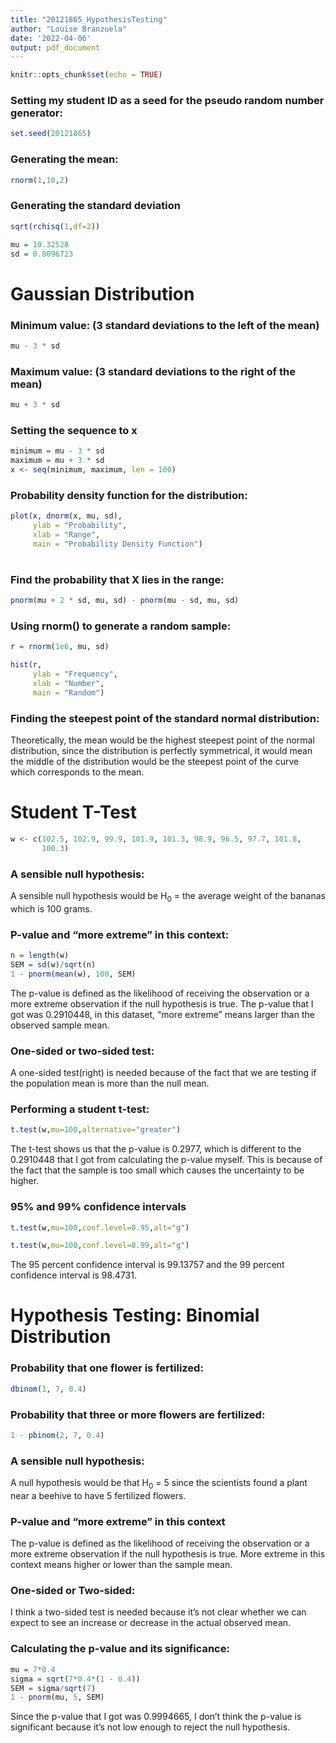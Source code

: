 ```yaml
---
title: "20121865_HypothesisTesting"
author: "Louise Branzuela"
date: '2022-04-06'
output: pdf_document
---
```


```r
knitr::opts_chunk$set(echo = TRUE)
```

### **Setting my student ID as a seed for the pseudo random number generator:**

```r
set.seed(20121865)
```

### **Generating the mean:**
```r
rnorm(1,10,2)
```

### **Generating the standard deviation**
```r
sqrt(rchisq(1,df=2))
```

```r
mu = 10.32528
sd = 0.8096723
```
# **Gaussian Distribution**
### **Minimum value: (3 standard deviations to the left of the mean)**
```r
mu - 3 * sd
```
### **Maximum value: (3 standard deviations to the right of the mean)**
```r
mu + 3 * sd
```

### **Setting the sequence to x**
```r
minimum = mu - 3 * sd
maximum = mu + 3 * sd
x <- seq(minimum, maximum, len = 100)
```

### **Probability density function for the distribution:**
```r
plot(x, dnorm(x, mu, sd),
     ylab = "Probability",
     xlab = "Range",
     main = "Probability Density Function")
```
#

### **Find the probability that X lies in the range:**
```r
pnorm(mu + 2 * sd, mu, sd) - pnorm(mu - sd, mu, sd)
```

### **Using rnorm() to generate a random sample:**
```r
r = rnorm(1e6, mu, sd)
```

```r
hist(r,
     ylab = "Frequency",
     xlab = "Number",
     main = "Random")
```

### **Finding the steepest point of the standard normal distribution:**
Theoretically, the mean would be the highest steepest point of the
normal distribution, since the distribution is perfectly
symmetrical, it would mean the middle of the distribution would
be the steepest point of the curve which corresponds to the mean.

# **Student T-Test**
```r
w <- c(102.5, 102.9, 99.9, 101.9, 101.3, 98.9, 96.5, 97.7, 101.8,
       100.3)
```

### **A sensible null hypothesis:**
A sensible null hypothesis would be H~0~ = the average
weight of the bananas which is 100 grams.

### **P-value and "more extreme" in this context:**
```r
n = length(w)
SEM = sd(w)/sqrt(n)
1 - pnorm(mean(w), 100, SEM)
```
The p-value is defined as the likelihood of 
receiving the observation or a more extreme observation 
if the null hypothesis is true. The p-value that I got was 0.2910448,
in this dataset, "more extreme"
means larger than the observed sample mean.

### **One-sided or two-sided test:**
A one-sided test(right) is needed because of the fact that
we are testing if the population mean is more than the null mean.

### **Performing a student t-test:**
```r
t.test(w,mu=100,alternative="greater")
```
The t-test shows us that the p-value is 0.2977, which is different to
the 0.2910448 that I got from calculating the p-value myself. This
is because of the fact that the sample is too small which causes
the uncertainty to be higher.

### **95% and 99% confidence intervals**
```r
t.test(w,mu=100,conf.level=0.95,alt="g")
```

```r
t.test(w,mu=100,conf.level=0.99,alt="g")
```
The 95 percent confidence interval is 99.13757 and the
99 percent confidence interval is 98.4731.

# **Hypothesis Testing: Binomial Distribution**
### **Probability that one flower is fertilized:**
```r
dbinom(1, 7, 0.4)
```

### **Probability that three or more flowers are fertilized:**
```r
1 - pbinom(2, 7, 0.4)
```

### **A sensible null hypothesis:**
A null hypothesis would be that H~0~ = 5 since the scientists
found a plant near a beehive to have 5 fertilized flowers.

### **P-value and "more extreme" in this context**
The p-value is defined as the likelihood of 
receiving the observation or a more extreme observation 
if the null hypothesis is true.
More extreme in this context means higher or lower than the
sample mean.

### **One-sided or Two-sided:**
I think a two-sided test is needed because it's not clear
whether we can expect to see an increase or decrease in
the actual observed mean.

### **Calculating the p-value and its significance:**
```r
mu = 7*0.4
sigma = sqrt(7*0.4*(1 - 0.4))
SEM = sigma/sqrt(7)
1 - pnorm(mu, 5, SEM)
```
Since the p-value that I got was 0.9994665, I don't think the p-value
is significant because it's not low enough to reject the null hypothesis.
